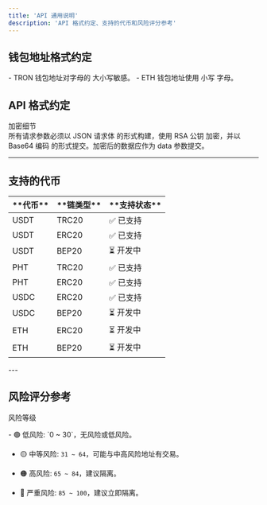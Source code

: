 ```yaml
---
title: 'API 通用说明'
description: 'API 格式约定、支持的代币和风险评分参考'
---
```


## 钱包地址格式约定

<div className="bg-gray-50 p-4 rounded-lg border border-gray-200">
  - TRON 钱包地址对字母的 <span className="text-black font-semibold">大小写敏感</span>。
  - ETH 钱包地址使用 <span className="text-black font-semibold">小写</span> 字母。
</div>

## API 格式约定

<Badge type="info" className="bg-blue-500 text-white px-2 py-1 rounded">
加密细节
</Badge>
<div className="bg-gray-50 p-4 rounded-lg border border-gray-200">
所有请求参数必须以 <span className="text-blue-600 font-semibold">JSON 请求体</span> 的形式构建，使用 <span className="text-blue-600 font-semibold">RSA 公钥</span> 加密，并以 <span className="text-blue-600 font-semibold">Base64 编码</span> 的形式提交。加密后的数据应作为 <span className="text-blue-600 font-semibold">data</span> 参数提交。
</div>

---

## 支持的代币

<div className="overflow-x-auto">
  <table className="table-auto w-full border-collapse border-spacing-2 text-center ">
    <thead className="bg-gray-100">
      <tr>
        <th className="p-4 border border-gray-300 w-1/4">**代币**</th>
        <th className="p-4 border border-gray-300 w-1/4">**链类型**</th>
        <th className="p-4 border border-gray-300 w-1/2">**支持状态**</th>
      </tr>
    </thead>
    <tbody>
      <tr className="bg-white">
        <td className="p-4 border border-gray-300 font-semibold">USDT</td>
        <td className="p-4 border border-gray-300">TRC20</td>
        <td className="p-4 border border-gray-300 text-green-600 font-semibold">✅ 已支持</td>
      </tr>
      <tr className="bg-gray-50">
        <td className="p-4 border border-gray-300 font-semibold">USDT</td>
        <td className="p-4 border border-gray-300">ERC20</td>
        <td className="p-4 border border-gray-300 text-green-600 font-semibold">✅ 已支持</td>
      </tr>
      <tr className="bg-white">
        <td className="p-4 border border-gray-300 font-semibold">USDT</td>
        <td className="p-4 border border-gray-300">BEP20</td>
        <td className="p-4 border border-gray-300 text-yellow-500 font-semibold">⏳ 开发中</td>
      </tr>
      <tr className="bg-gray-50">
        <td className="p-4 border border-gray-300 font-semibold">PHT</td>
        <td className="p-4 border border-gray-300">TRC20</td>
        <td className="p-4 border border-gray-300 text-green-600 font-semibold">✅ 已支持</td>
      </tr>
      <tr className="bg-white">
        <td className="p-4 border border-gray-300 font-semibold">PHT</td>
        <td className="p-4 border border-gray-300">ERC20</td>
        <td className="p-4 border border-gray-300 text-green-600 font-semibold">✅ 已支持</td>
      </tr>
      <tr className="bg-gray-50">
        <td className="p-4 border border-gray-300 font-semibold">USDC</td>
        <td className="p-4 border border-gray-300">ERC20</td>
        <td className="p-4 border border-gray-300 text-green-600 font-semibold">✅ 已支持</td>
      </tr>
      <tr className="bg-white">
        <td className="p-4 border border-gray-300 font-semibold">USDC</td>
        <td className="p-4 border border-gray-300">BEP20</td>
        <td className="p-4 border border-gray-300 text-yellow-500 font-semibold">⏳ 开发中</td>
      </tr>
      <tr className="bg-gray-50">
        <td className="p-4 border border-gray-300 font-semibold">ETH</td>
        <td className="p-4 border border-gray-300">ERC20</td>
        <td className="p-4 border border-gray-300 text-yellow-500 font-semibold">⏳ 开发中</td>
      </tr>
      <tr className="bg-white">
        <td className="p-4 border border-gray-300 font-semibold">ETH</td>
        <td className="p-4 border border-gray-300">BEP20</td>
        <td className="p-4 border border-gray-300 text-yellow-500 font-semibold">⏳ 开发中</td>
      </tr>
    </tbody>
  </table>
</div>
---

## 风险评分参考

<Badge type="warning" className="bg-yellow-500 text-white px-2 py-1 rounded">风险等级</Badge>

<div className="bg-gray-50 p-4 rounded-lg border border-gray-200">
- 🟢 <span className="font-semibold">低风险</span>: `0 ~ 30`，无风险或低风险。

- 🟡 <span className="font-semibold">中等风险</span>: `31 ~ 64`，可能与中高风险地址有交易。

- 🟠 <span className="font-semibold">高风险</span>: `65 ~ 84`，建议隔离。

- 🔴 <span className="font-semibold">严重风险</span>: `85 ~ 100`，建议立即隔离。
</div>